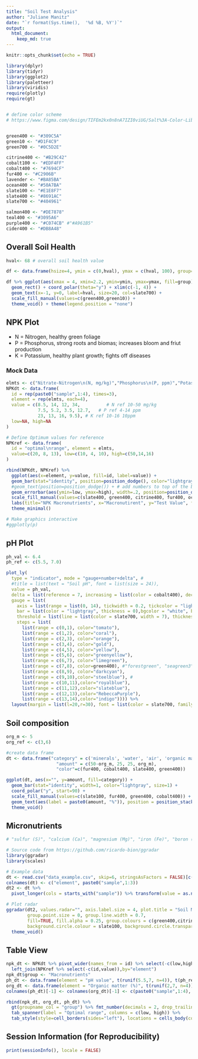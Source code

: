 ---
title: "Soil Test Analysis"
author: "Juliane Manitz"
date: "`r format(Sys.time(),  '%d %B, %Y')`"
output: 
  html_document:
    keep_md: true
---

```{r setup, include=FALSE}
knitr::opts_chunk$set(echo = TRUE)

library(dplyr)
library(tidyr)
library(ggplot2)
library(paletteer)
library(viridis)
require(plotly) 
require(gt)


# define color scheme 
# https://www.figma.com/design/TIFEm2kx0n8nA7IZI0viUG/Salt%3A-Color-Library-(Community)?node-id=3907-1614&node-type=canvas


green400 <- "#309C5A"
green10 <- "#D1F4C9"
green700 <- "#0C5D2E"

citrine400 <- "#B29C42"
cobalt100 <- "#EDF4FF"
cobalt400 <- "#7694CF"
fur400 <- "#C2906B"
lavender <- "#BA85BA"
ocean400 <- "#50A7BA"
slate100 <- "#E1E8F7"
slate400 <- "#8691AC"
slate700 <- "#404961"

salmon400 <- "#DE7878"
teal400 <- "#3095A6"
purple400 <- "#C074CB" #"#A961B5"
cider400 <- "#DB8A48"
```


## Overall Soil Health

```{r}
hval<- 68 # overall soil health value

df <- data.frame(hsize=4, ymin = c(0,hval), ymax = c(hval, 100), group=c("health", "other"))

df %>% ggplot(aes(xmax = 4, xmin=2.2, ymin=ymin, ymax=ymax, fill=group)) +
  geom_rect() + coord_polar(theta="y") + xlim(c(-1, 4)) +
  geom_text(x=-1, y=0, label=hval, size=20, col=slate700) +
  scale_fill_manual(values=c(green400,green10)) +
  theme_void() + theme(legend.position = "none")
```

## NPK Plot

* N = Nitrogen, healthy green foliage
* P = Phosphorus, strong roots and biomas; increases bloom and friut production
* K = Potassium, healthy plant growth; fights off diseases

### Mock Data 

```{r}
elmts <- c("Nitrate-Nitrogen\n(N, mg/kg)","Phosphorus\n(P, ppm)","Potassium\n(K, 10ppm)")
NPKdt <- data.frame(
  id = rep(paste0("sample",1:4), times=3), 
  element = rep(elmts, each=4), 
  value = c(8.5, 14, 12, 34,          # N ref 10-50 mg/kg
            7.5, 5.2, 3.5, 12.7,   # P ref 4-14 ppm
            23, 13, 16, 9.5), # K ref 10-16 10ppm
  low=NA, high=NA
)

# Define Optimum values for reference 
NPKref <- data.frame(
  id = "optimal\nrange", element = elmts, 
  value=c(20, 8, 13), low=c(10, 4, 10), high=c(50,14,16)
)
```

```{r}
rbind(NPKdt, NPKref) %>% 
  ggplot(aes(x=element, y=value, fill=id, label=value)) +  
  geom_bar(stat="identity", position=position_dodge(), color="lightgray") +
  #geom_text(position=position_dodge()) + # add numbers to top of the bar
  geom_errorbar(aes(ymin=low, ymax=high), width=.2, position=position_dodge(.9), color=slate700) + 
  scale_fill_manual(values=c(slate400, green400, citrine400, fur400, ocean400))+ # scale_fill_paletteer_d("ggthemes::excel_Crop") + 
  labs(title="NPK Macronutrients", x="Macronutirent", y="Test Value", fill="" ) + 
  theme_minimal()

# Make graphics interactive 
#ggplotly(p)
```

## pH Plot

```{r}
ph_val <- 6.4
ph_ref <- c(5.5, 7.0)

plot_ly(
  type = "indicator", mode = "gauge+number+delta", #
  #title = list(text = "Soil pH", font = list(size = 24)),
  value = ph_val,
  delta = list(reference = 7, increasing = list(color = cobalt400), decreasing = list(color = salmon400)),
  gauge = list(
    axis = list(range = list(0, 14), tickwidth = 0.2, tickcolor = "lightgray"),
    bar = list(color = "lightgray", thickness = 0),bgcolor = "white", borderwidth = 1.2, bordercolor = "lightgray",
    threshold = list(line = list(color = slate700, width = 7), thickness = 1, value = ph_val),
    steps = list(
      list(range = c(0,1), color="tomato"),
      list(range = c(1,2), color="coral"),
      list(range = c(2,3), color="orange"),
      list(range = c(3,4), color="gold"),
      list(range = c(4,5), color="yellow"),
      list(range = c(5,6), color="greenyellow"),
      list(range = c(6,7), color="limegreen"),
      list(range = c(7,8), color=green400), #"forestgreen", "seagreen3"),
      list(range = c(8,9), color="darkcyan"), 
      list(range = c(9,10),color="steelblue"), #       
      list(range = c(10,11),color="royalblue"),
      list(range = c(11,12),color="slateblue"),
      list(range = c(12,13),color="RebeccaPurple"),
      list(range = c(13,14),color="indigo")))) %>%
  layout(margin = list(l=20,r=30), font = list(color = slate700, family = "Arial"))


```

<!-- https://stackoverflow.com/questions/24900903/how-to-draw-gauge-chart-in-r

```{r, eval = FALSE}
gg.gauge <- function(pos,breaks=c(0,5.5,8,14)) {
  
  get.poly <- function(a,b,r1=0.5,r2=1.0) {
    th.start <- pi*(1-a/100)
    th.end   <- pi*(1-b/100)
    th       <- seq(th.start,th.end,length=14)
    x        <- c(r1*cos(th),rev(r2*cos(th)))
    y        <- c(r1*sin(th),rev(r2*sin(th)))
    return(data.frame(x,y))
  }
  
ggplot()+ 
    geom_polygon(data=get.poly(breaks[1],breaks[2]),aes(x,y),fill=cider400)+
    geom_polygon(data=get.poly(breaks[2],breaks[3]),aes(x,y),fill=green400)+
    geom_polygon(data=get.poly(breaks[3],breaks[4]),aes(x,y),fill=cobalt400)+
    geom_polygon(data=get.poly(pos-1,pos+1,0.2),aes(x,y))+
    geom_text(data=as.data.frame(breaks), size=5, fontface="bold", vjust=0,
              aes(x=1.1*cos(pi*(1-breaks/100)),y=1.1*sin(pi*(1-breaks/100)),label=breaks))+
    annotate("text",x=0,y=0,label=pos,vjust=0,size=8,fontface="bold")+
    coord_fixed() + theme_minimal()+
    theme(axis.text=element_blank(), axis.title=element_blank(), axis.ticks=element_blank(), 
          panel.grid=element_blank(), panel.border=element_blank()) 
}
gg.gauge(52,breaks=c(0,5.5,8,14))
```
-->

## Soil composition

```{r}
org_m <- 5
org_ref <- c(3,6)

#create data frame
dt <- data.frame("category" = c('minerals', 'water', 'air', 'organic matter'),
                   "amount" = c(50-org_m, 25, 25, org_m), 
                   "color"=c(fur400, cobalt400, slate400, green400))

ggplot(dt, aes(x="", y=amount, fill=category)) +
  geom_bar(stat="identity", width=1, color="lightgray", size=1) +
  coord_polar("y", start=90) +
  scale_fill_manual(values=c(slate100, fur400, green400, cobalt400)) + 
  geom_text(aes(label = paste0(amount, "%")), position = position_stack(vjust=0.5), color=slate700, size=5) +
  theme_void()
```
## Micronutrients


```{r}
# "sulfur (S)", "calcium (Ca)", "magnesium (Mg)", "iron (Fe)", "boron (B)", "manganese (Mn)", "copper (Cu)", "zinc (Zn)", "molybdenum (Mo)", "nickel (Ni)", "chlorine (Cl)"

# Source code from https://github.com/ricardo-bion/ggradar
library(ggradar)
library(scales)

# Example data 
dt <- read.csv("data_example.csv", skip=6, stringsAsFactors = FALSE)[c(4:14),c(4,6,8,10)] 
colnames(dt) <- c("element", paste0("sample",1:3))
dt2 <- dt %>% 
  pivot_longer(cols = starts_with("sample")) %>% transform(value = as.numeric(value))  %>% pivot_wider(names_from = element)

# Plot radar
ggradar(dt2, values.radar="", axis.label.size = 4, plot.title = "Soil Micronutrients",
        group.point.size = 0, group.line.width = 0.7, 
        fill=TRUE, fill.alpha = 0.25, group.colours = c(green400,citrine400,fur400), 
        background.circle.colour = slate100, background.circle.transparency = 0.2) + 
  theme_void()

```

## Table View

```{r}
npk_dt <- NPKdt %>% pivot_wider(names_from = id) %>% select(-c(low,high)) %>% 
  left_join(NPKref %>% select(-c(id,value)),by="element")
npk_dt$group <- "Macronutrients"
ph_dt <- data.frame(element = "pH value", t(runif(5.5,7, n=4)), t(ph_ref), "Acidity")
org_dt <- data.frame(element = "Organic matter (%)", t(runif(2,7, n=4)), t(org_ref), "Soil composition")
colnames(ph_dt)[-1] <- colnames(org_dt)[-1] <- c(paste0("sample",1:4), "low", "high", "group")

rbind(npk_dt, org_dt, ph_dt) %>% 
  gt(groupname_col = "group") %>% fmt_number(decimals = 2, drop_trailing_zeros=TRUE) %>% 
  tab_spanner(label = "Optimal range", columns = c(low, high)) %>% 
  tab_style(style=cell_borders(sides="left"), locations = cells_body(columns=c(sample1, low)))

```

<!--TODO: Soil Respiration - CO2-C in ppm	100	>200-->
## Session Information (for Reproducibility)

```{r}
print(sessionInfo(), locale = FALSE)
```